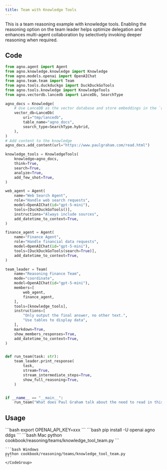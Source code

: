 ```yaml
---
title: Team with Knowledge Tools
---
```

This is a team reasoning example with knowledge tools.
<Tip>
Enabling the reasoning option on the team leader helps optimize delegation and enhances multi-agent collaboration by selectively invoking deeper reasoning when required.
</Tip>

## Code

```python cookbook/reasoning/teams/knowledge_tool_team.py
from agno.agent import Agent
from agno.knowledge.knowledge import Knowledge
from agno.models.openai import OpenAIChat
from agno.team.team import Team
from agno.tools.duckduckgo import DuckDuckGoTools
from agno.tools.knowledge import KnowledgeTools
from agno.vectordb.lancedb import LanceDb, SearchType

agno_docs = Knowledge(
    # Use LanceDB as the vector database and store embeddings in the `agno_docs` table
    vector_db=LanceDb(
        uri="tmp/lancedb",
        table_name="agno_docs",
        search_type=SearchType.hybrid,
    ),
)
# Add content to the knowledge
agno_docs.add_content(url="https://www.paulgraham.com/read.html")

knowledge_tools = KnowledgeTools(
    knowledge=agno_docs,
    think=True,
    search=True,
    analyze=True,
    add_few_shot=True,
)

web_agent = Agent(
    name="Web Search Agent",
    role="Handle web search requests",
    model=OpenAIChat(id="gpt-5-mini"),
    tools=[DuckDuckGoTools()],
    instructions="Always include sources",
    add_datetime_to_context=True,
)

finance_agent = Agent(
    name="Finance Agent",
    role="Handle financial data requests",
    model=OpenAIChat(id="gpt-5-mini"),
    tools=[DuckDuckGoTools(search=True)],
    add_datetime_to_context=True,
)

team_leader = Team(
    name="Reasoning Finance Team",
    mode="coordinate",
    model=OpenAIChat(id="gpt-5-mini"),
    members=[
        web_agent,
        finance_agent,
    ],
    tools=[knowledge_tools],
    instructions=[
        "Only output the final answer, no other text.",
        "Use tables to display data",
    ],
    markdown=True,
    show_members_responses=True,
    add_datetime_to_context=True,
)


def run_team(task: str):
    team_leader.print_response(
        task,
        stream=True,
        stream_intermediate_steps=True,
        show_full_reasoning=True,
    )


if __name__ == "__main__":
    run_team("What does Paul Graham talk about the need to read in this essay?")
```

## Usage

<Steps>
  <Snippet file="create-venv-step.mdx" />

  <Step title="Set your API key">
    ```bash
    export OPENAI_API_KEY=xxx
    ```
  </Step>

  <Step title="Install libraries">
    ```bash
    pip install -U openai agno ddgs
    ```
  </Step>

  <Step title="Run Example">
    <CodeGroup>
    ```bash Mac
    python cookbook/reasoning/teams/knowledge_tool_team.py
    ```

    ```bash Windows
    python cookbook/reasoning/teams/knowledge_tool_team.py
    ```
    </CodeGroup>
  </Step>
</Steps>
